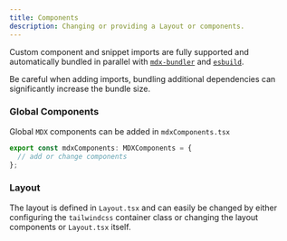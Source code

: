 ```yaml
---
title: Components
description: Changing or providing a Layout or components.
---
```


Custom component and snippet imports are fully supported and automatically bundled in parallel with [`mdx-bundler`](https://github.com/kentcdodds/mdx-bundler) and [`esbuild`](https://esbuild.github.io/).

Be careful when adding imports, bundling additional dependencies can significantly increase the bundle size.

### Global Components

Global `MDX` components can be added in `mdxComponents.tsx`

```ts {2}
export const mdxComponents: MDXComponents = {
  // add or change components
};
```

### Layout

The layout is defined in `Layout.tsx` and can easily be changed by either configuring the `tailwindcss` container class or changing the layout components or `Layout.tsx` itself.
